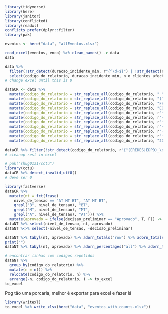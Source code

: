 ```r
library(tidyverse)
library(here)
library(janitor)
library(conflicted)
library(readxl)
conflicts_prefer(dplyr::filter)
library(pak)
```

```r
eventos <- here("data", "allEventos.xlsx")

read_excel(eventos, enco) %>% clean_names() -> data
data
```

```r
data %>% 
  filter(!str_detect(duracao_incidente_min, r"{^\d+$}") | !str_detect(n_o_clientes_afectados, r"{^\d+$}")) %>% 
  select(codigo_do_relatorio, duracao_incidente_min, n_o_clientes_afectados) 
# change excel until this is 0
```

```r
dataCR <- data %>% 
  mutate(codigo_do_relatorio = str_replace_all(codigo_do_relatorio, " ", "_")) %>% 
  mutate(codigo_do_relatorio = str_replace_all(codigo_do_relatorio, "(?:_){2,}", "_")) %>%
  mutate(codigo_do_relatorio = str_replace_all(codigo_do_relatorio, "FREDES", "EREDES")) %>%
  mutate(codigo_do_relatorio = str_replace_all(codigo_do_relatorio, "EDP0|EDPI3", "EDPD")) %>%
  mutate(codigo_do_relatorio = str_replace_all(codigo_do_relatorio, r"{([A-Z]{3})T}", r"{\1_T}")) %>%
  mutate(codigo_do_relatorio = str_replace_all(codigo_do_relatorio, r"{T(\d)}", r"{T_\1}")) %>%
  mutate(codigo_do_relatorio = str_replace_all(codigo_do_relatorio, r"{^(EREDES|EDPD)(\d+)}", r"{\1_\2}")) %>%
  mutate(codigo_do_relatorio = str_replace_all(codigo_do_relatorio, r"{\r\n_}", r"{}")) %>% 
  mutate(codigo_do_relatorio = str_replace_all(codigo_do_relatorio, r"{_\d{4}([A-Z]{3})}", r"{_\1}")) %>% 
  mutate(codigo_do_relatorio = str_replace_all(codigo_do_relatorio, r"{EDPD_([A-Z])}", r"{EDPD_2020_\1}")) %>% 
  mutate(codigo_do_relatorio = str_replace_all(codigo_do_relatorio, "201t", "2018"))
  
dataCR %>% filter(!str_detect(codigo_do_relatorio, r"{^(EREDES|EDPD)_\d{4}_[A-Z]{3}_(T|TC)_\d+$}"))
# cleanup rest in excel
```

```r
# pak("shug0131/cctu")
library(cctu)
dataCR %>% detect_invalid_utf8()
# deve ser 0
```



```r
library(fastverse)
dataCR %>% 
  mutate(nt = fct(fcase(
    nivel_de_tensao == "AT MT BT", "AT MT BT",
    grepl("B", nivel_de_tensao), "BT", 
    grepl("M", nivel_de_tensao), "MT", 
    grepl("A", nivel_de_tensao), "AT"))) %>% 
  mutate(aprovado = ifelse(decisao_preliminar == "Aprovado", T, F)) -> dataNT
dataNT %>% select(nivel_de_tensao, nt, aprovado)
dataNT %<>% select(-nivel_de_tensao, -decisao_preliminar)
```

```r
dataNT %>% tabyl(nt, aprovado) %>% adorn_totals("row") %>% adorn_totals("col")
print("")
dataNT %>% tabyl(nt, aprovado) %>% adorn_percentages("all") %>% adorn_totals("row") %>% adorn_totals("col") %>% adorn_pct_formatting(digits = 2)
```

```r
# encontrar linhas com codigos repetidos
dataNT %>% 
  group_by(codigo_do_relatorio) %>% 
  mutate(n = n()) %>%
  relocate(codigo_do_relatorio, n) %>% 
  arrange(-n, codigo_do_relatorio, ) -> to_excel
to_excel
```
Pog tão uma porcaria, melhor é exportar para excel e fazer lá


```r
library(writexl)
to_excel %>% write_xlsx(here("data", "eventos_with_counts.xlsx"))
```


